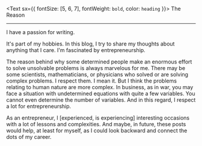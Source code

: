 <Text sx={{ fontSize: [5, 6, 7], fontWeight: `bold`, color: `heading` }}>
The Reason
</Text>

---
I have a passion for writing.

It's part of my hobbies. In this blog, I try to share my thoughts about anything that I care. I'm fascinated by entrepreneurship.

The reason behind why some determined people make an enormous effort to solve unsolvable problems is always marvelous for me. There may be some scientists, mathematicians, or
physicians who solved or are solving complex problems. I respect them. I mean it. But I think the problems relating to human nature are more complex. In business, as in war,
you may face a situation with undetermined equations with quite a few variables. You cannot even determine the number of variables. And in this regard, I respect a lot for entrepreneurship.


As an entrepreneur, I [experienced, is experiencing] interesting occasions with a lot of lessons and complexities. And maybe, in future, these posts would help, at least for myself, as I could look backward and connect the dots of my career.
